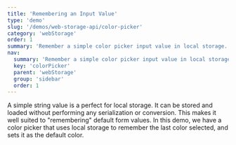 ```yaml
---
title: 'Remembering an Input Value'
type: 'demo'
slug: '/demos/web-storage-api/color-picker'
category: 'webStorage'
order: 1
summary: 'Remember a simple color picker input value in local storage.'
nav:
  summary: 'Remember a simple color picker input value in local storage.'
  key: 'colorPicker'
  parent: 'webStorage'
  group: 'sidebar'
  order: 1
---
```


A simple string value is a perfect for local storage. It can be stored and loaded without performing any serialization or conversion. 
This makes it well suited to "remembering" default form values. In this demo, we have a color picker that uses local storage to remember
the last color selected, and sets it as the default color.

